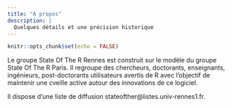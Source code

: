 ```yaml
---
title: "A propos"
description: |
  Quelques détails et une précision historique
---
```


```r
knitr::opts_chunk$set(echo = FALSE)
```

Le groupe State Of The R Rennes est construit sur le modèle du groupe State Of The R Paris. Il regroupe des chercheurs, doctorants, enseignants,  ingénieurs, post-doctorants utilisateurs avertis de R avec l'objectif de maintenir une cveille active autour des innovations de ce logiciel. 

Il dispose d'une liste de diffusion stateofther@listes.univ-rennes1.fr.